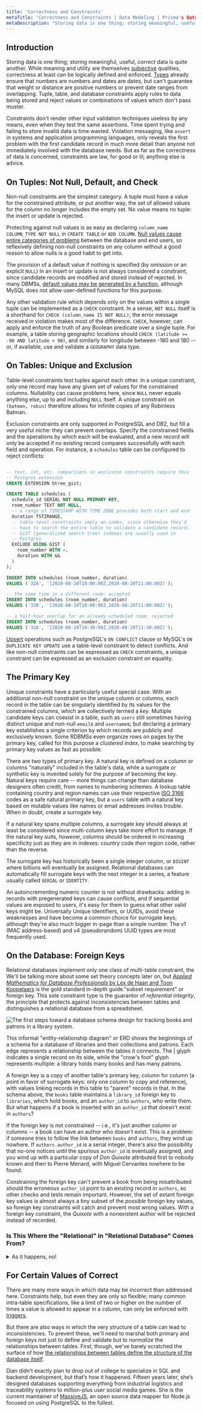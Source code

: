 ```yaml
---
title: 'Correctness and Constraints'
metaTitle: 'Correctness and Constraints | Data Modeling | Prisma's Data Guide'
metaDescription: "Storing data is one thing; storing meaningful, useful, *correct* data is quite another. Meaning and utility may be subjective qualities, but correctness can be logically defined and enforced."
---
```

## Introduction

Storing data is one thing; storing meaningful, useful, *correct* data is quite another. While meaning and utility are themselves [subjective](know-your-problem-space) qualities, correctness at least can be logically defined and enforced. [Types](tables-tuples-types) already ensure that numbers are numbers and dates are dates, but can't guarantee that weight or distance are positive numbers or prevent date ranges from overlapping. Tuple, table, and database constraints apply rules to data being stored and reject values or combinations of values which don't pass muster.

Constraints don't render other input validation techniques useless by any means, even when they test the same assertions. Time spent trying and failing to store invalid data is time wasted. Violation messaging, like `assert` in systems and application programming languages, only reveals the first problem with the first candidate record in much more detail than anyone not immediately involved with the database needs. But as far as the correctness of data is concerned, constraints are law, for good or ill; anything else is advice.

## On Tuples: Not Null, Default, and Check

Non-null constraints are the simplest category. A tuple must have a value for the constrained attribute, or put another way, the set of allowed values for the column no longer includes the empty set. No value means no tuple: the insert or update is rejected.

Protecting against null values is as easy as declaring `column_name COLUMN_TYPE NOT NULL` in `CREATE TABLE` or `ADD COLUMN`. [Null values cause entire categories of problems](https://www.infoq.com/presentations/Null-References-The-Billion-Dollar-Mistake-Tony-Hoare/) between the database and end users, so reflexively defining non-null constraints on any column without a good reason to allow nulls is a good habit to get into.

The provision of a default value if nothing is specified (by omission or an explicit `NULL`) in an insert or update is not always considered a constraint, since candidate records are modified and stored instead of rejected. In many DBMSs, [default values may be generated by a function](functional-units#defaults-and-generation), although MySQL does not allow user-defined functions for this purpose.

Any other validation rule which depends only on the values within a single tuple can be implemented as a `CHECK` constraint. In a sense, `NOT NULL` itself is a shorthand for `CHECK (column_name IS NOT NULL)`; the error message received in violation makes most of the difference. `CHECK`, however, can apply and enforce the truth of any Boolean predicate over a single tuple. For example, a table storing geographic locations should `CHECK (latitude >= -90 AND latitude < 90)`, and similarly for longitude between -180 and 180 -- or, if available, use and validate a `GEOGRAPHY` data type.

## On Tables: Unique and Exclusion

Table-level constraints test tuples against each other. In a unique constraint, only one record may have any given set of values for the constrained columns. Nullability can cause problems here, since `NULL` never equals anything else, up to and including `NULL` itself. A unique constraint on `(batman, robin)` therefore allows for infinite copies of any Robinless Batman.

Exclusion constraints are only supported in PostgreSQL and DB2, but fill a very useful niche: they can prevent overlaps. Specify the constrained fields and the operations by which each will be evaluated, and a new record will only be accepted if no existing record compares successfully with each field and operation. For instance, a `schedules` table can be configured to reject conflicts:

```sql

-- text, int, etc. comparisons in exclusion constraints require this
-- Postgres extension
CREATE EXTENSION btree_gist;

CREATE TABLE schedules (
  schedule_id SERIAL NOT NULL PRIMARY KEY,
  room_number TEXT NOT NULL,
  -- a range of TIMESTAMP WITH TIME ZONE provides both start and end
  duration TSTZRANGE,
  -- table-level constraints imply an index, since otherwise they'd
  -- have to search the entire table to validate a candidate record;
  -- GiST (generalized search tree) indexes are usually used in
  -- Postgres
  EXCLUDE USING GIST (
    room_number WITH =,
    duration WITH &&
  )
);

INSERT INTO schedules (room_number, duration)
VALUES ('32A', '[2020-08-20T10:00:00Z,2020-08-20T11:00:00Z)');

-- the same time in a different room: accepted
INSERT INTO schedules (room_number, duration)
VALUES ('32B', '[2020-08-20T10:00:00Z,2020-08-20T11:00:00Z)');

-- a half-hour overlap for an already-scheduled room: rejected
INSERT INTO schedules (room_number, duration)
VALUES ('32A', '[2020-08-20T10:30:00Z,2020-08-20T11:30:00Z)');

```

[Upsert](/postgresql/inserting-and-modifying-data/insert-on-conflict) operations such as PostgreSQL's `ON CONFLICT` clause or MySQL's `ON DUPLICATE KEY UPDATE` use a table-level constraint to detect conflicts. And like non-null constraints can be expressed as `CHECK` constraints, a unique constraint can be expressed as an exclusion constraint on equality.

## The Primary Key

Unique constraints have a particularly useful special case. With an additional non-null constraint on the unique column or columns, each record in the table can be singularly identified by its values for the constrained columns, which are collectively termed a *key*. Multiple candidate keys can coexist in a table, such as `users` still sometimes having distinct unique and non-null `email`s and `username`s; but declaring a primary key establishes a single criterion by which records are publicly and exclusively known. Some RDBMSs even organize rows on pages by the primary key, called for this purpose a *clustered index*, to make searching by primary key values as fast as possible.

There are two types of primary key. A natural key is defined on a column or columns "naturally" included in the table's data, while a surrogate or synthetic key is invented solely for the purpose of becoming the key. Natural keys require care -- more things can change than database designers often credit, from names to numbering schemes. A lookup table containing country and region names can use their respective [ISO 3166](https://en.wikipedia.org/wiki/ISO_3166) codes as a safe natural primary key, but a `users` table with a natural key based on mutable values like names or email addresses invites trouble. When in doubt, create a surrogate key.

If a natural key spans multiple columns, a surrogate key should always at least be considered since multi-column keys take more effort to manage. If the natural key suits, however, columns should be ordered in increasing specificity just as they are in indexes: country code _then_ region code, rather than the reverse.

The surrogate key has historically been a single integer column, or `BIGINT` where billions will eventually be assigned. Relational databases can automatically fill surrogate keys with the next integer in a series, a feature usually called `SERIAL` or `IDENTITY`.

An autoincrementing numeric counter is not without drawbacks: adding in records with pregenerated keys can cause conflicts, and if sequential values are exposed to users, it's easy for them to guess what other valid keys might be. Universally Unique Identifiers, or UUIDs, avoid these weaknesses and have become a common choice for surrogate keys, although they're also much bigger in-page than a simple number. The v1 (MAC address-based) and v4 (pseudorandom) UUID types are most frequently used.

## On the Database: Foreign Keys

Relational databases implement only one class of multi-table constraint, the <footnote><note>We'll be talking more about some set theory concepts later on, but <a href='[https://www.apress.com/gp/book/9781430242840](https://www.apress.com/gp/book/9781430242840)'><i>Applied Mathematics for Database Professionals</i> by Lex de Haan and Toon Koppelaars</a> is the gold standard in-depth guide.</note><text>"subset requirement"</text></footnote> or foreign key. This sole constraint type is the guarantor of *referential integrity*, the principle that protects against inconsistencies between tables and distinguishes a relational database from a spreadsheet.

![The first steps toward a database schema design for tracking books and patrons in a library system.](/content/modeling/libraries-initial.png)

This informal "entity-relationship diagram" or ERD shows the beginnings of a schema for a database of libraries and their collections and patrons. Each edge represents a relationship between the tables it connects. The | glyph indicates a single record on its side, while the "crow's foot" glyph represents multiple: a library holds many books and has many patrons.

A foreign key is a copy of another table's primary key, column for column (a point in favor of surrogate keys: only one column to copy and reference), with values linking records in this table to "parent" records in that. In the schema above, the `books` table maintains a `library_id` foreign key to `libraries`, which hold books, and an `author_id` to `authors`, who write them. But what happens if a book is inserted with an `author_id` that doesn't exist in `authors`?

If the foreign key is not constrained -- i.e., it's just another column or columns -- a book can have an author who doesn't exist. This is a problem: if someone tries to follow the link between `books` and `authors`, they wind up nowhere. If `authors.author_id` is a serial integer, there's also the possibility that no-one notices until the spurious `author_id` is eventually assigned, and you wind up with a particular copy of *Don Quixote* attributed first to nobody known and then to Pierre Menard, with Miguel Cervantes nowhere to be found.

Constraining the foreign key can't prevent a book from being misattributed should the erroneous `author_id` point to an existing record in `authors`, so other checks and tests remain important. However, the set of extant foreign key values is almost always a tiny subset of the *possible* foreign key values, so foreign key constraints will catch and prevent most wrong values. With a foreign key constraint, the *Quixote* with a nonexistent author will be rejected instead of recorded.

### Is This Where the "Relational" in "Relational Database" Comes From?

<details>
<summary>
As it happens, no!
</summary>

Foreign keys create relationships between tables, but tables as we know them are mathematically *relations* among the sets of possible values for each attribute. A single tuple relates a value for column A to a value for column B and onward. E.F. Codd's <a href="https://www.seas.upenn.edu/~zives/03f/cis550/codd.pdf">original paper</a> uses "relational" in this sense.

This has caused no end of confusion and will likely continue to do so in perpetuity.
</details>

## For Certain Values of Correct

There are many more ways in which data may be incorrect than addressed here. Constraints help, but even they are only so flexible; many common intra-table specifications, like a limit of two or higher on the number of times a value is allowed to appear in a column, can only be enforced with [triggers](functional-units#triggers-and-consequences).

But there are also ways in which the very structure of a table can lead to inconsistencies. To prevent these, we'll need to marshal both primary and foreign keys not just to define and validate but to *normalize* the relationships between tables. First, though, we've barely scratched the surface of how [the relationships between tables define the structure of the database itself](making-connections).

<AuthorInfo name="Dian Fay" image="/content/modeling/dmfay.jpg">

Dian didn’t exactly plan to drop out of college to specialize in SQL and backend development, but that’s how it happened. Fifteen years later, she’s designed databases supporting everything from industrial logistics and traceability systems to million-plus user social media games. She is the current maintainer of <a href="https://massivejs.org">MassiveJS</a>, an open source data mapper for Node.js focused on using PostgreSQL to the fullest.

</AuthorInfo>
